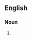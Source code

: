 {{also|portfólios}}

==English==

===Noun===
{{head|en|noun form}}

# {{plural of|portfolio|lang=en}}